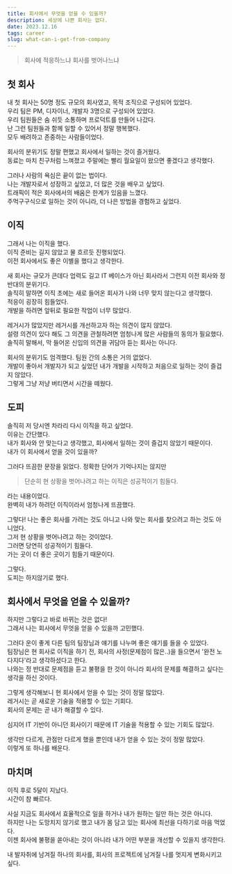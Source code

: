 ```yaml
---
title: 회사에서 무엇을 얻을 수 있을까?
description: 세상에 나쁜 회사는 없다.
date: 2023.12.16
tags: career
slug: what-can-i-get-from-company
---
```


> 회사에 적응하느냐 회사를 벗어나느냐

## 첫 회사

내 첫 회사는 50명 정도 규모의 회사였고, 목적 조직으로 구성되어 있었다.  
우리 팀은 PM, 디자이너, 개발자 3명으로 구성되어 있었다.  
우리 팀원들은 숨 쉬듯 소통하며 프로덕트를 만들어 나갔다.  
난 그런 팀원들과 함께 일할 수 있어서 정말 행복했다.  
모두 배려하고 존중하는 사람들이었다.

회사의 분위기도 정말 편했고 회사에서 일하는 것이 즐거웠다.  
동료는 마치 친구처럼 느껴졌고 주말에는 빨리 월요일이 왔으면 좋겠다고 생각했다.

그러나 사람의 욕심은 끝이 없는 법이다.  
나는 개발자로서 성장하고 싶었고, 더 많은 것을 배우고 싶었다.  
트래픽이 적은 회사에서의 배움은 한계가 있음을 느꼈다.  
주먹구구식으로 일하는 것이 아니라, 더 나은 방법을 경험하고 싶었다.

## 이직

그래서 나는 이직을 했다.  
이직 준비는 길지 않았고 물 흐르듯 진행되었다.  
이전 회사에서도 좋은 이별을 했다고 생각한다.

새 회사는 규모가 큰데다 업력도 길고 IT 베이스가 아닌 회사라서 그런지 이전 회사와 정반대의 분위기다.  
솔직히 말하면 이직 초에는 새로 들어온 회사가 나와 너무 맞지 않는다고 생각했다.  
적응이 굉장히 힘들었다.  
개발을 하려면 앞뒤로 필요한 작업이 너무 많았다.

레거시가 많았지만 레거시를 개선하고자 하는 의견이 많지 않았다.  
설령 의견이 있다 해도 그 의견을 관철하려면 엄청나게 많은 사람들의 동의가 필요했다.
솔직히 말해서, 막 들어온 신입의 의견을 귀담아 듣는 회사는 아니다.

회사의 분위기도 엄격했다.
팀원 간의 소통은 거의 없었다.  
개발이 좋아서 개발자가 되고 싶었던 내가 개발을 시작하고 처음으로 일하는 것이 즐겁지 않았다.  
그렇게 그냥 저냥 버티면서 시간을 떼웠다.

## 도피

솔직히 저 당시엔 차라리 다시 이직을 하고 싶었다.  
이유는 간단했다.  
내가 회사와 안 맞는다고 생각했고, 회사에서 일하는 것이 즐겁지 않았기 때문이다.  
내가 이 회사에서 얻을 것이 있을까?

그러다 뜨끔한 문장을 읽었다.
정확한 단어가 기억나지는 않지만

> 단순히 현 상황을 벗어나려고 하는 이직은 성공적이기 힘들다.

라는 내용이었다.  
완벽히 내가 하려던 이직이라서 엄청나게 뜨끔했다.

그렇다! 나는 좋은 회사를 가려는 것도 아니고 나와 맞는 회사를 찾으려고 하는 것도 아니었다.  
그저 현 상황을 벗어나려고 하는 것이었다.  
그러면 당연히 성공적이기 힘들다.  
가는 곳이 더 좋은 곳이기 힘들기 때문이다.

그렇다.  
도피는 하지않기로 했다.

## 회사에서 무엇을 얻을 수 있을까?

하지만 그렇다고 바로 바뀌는 것은 없다!  
그래서 나는 회사에서 무엇을 얻을 수 있을까 고민했다.

그러다 운이 좋게 다른 팀의 팀장님과 얘기를 나누며 좋은 얘기를 들을 수 있었다.  
팀장님은 현 회사로 이직을 하기 전, 회사의 사정(문제점이 많은..)을 들으면서 '완전 노다지다'라고 생각하셨다고 한다.  
나와는 정 반대로 문제점을 듣고 불평을 한 것이 아니라 회사의 문제를 해결하고 싶다는 생각을 하신 것이다.

그렇게 생각해보니 현 회사에서 얻을 수 있는 것이 정말 많았다.  
레거시는 곧 새로운 기술을 적용할 수 있는 기회다.  
회사의 문제는 곧 내가 해결할 수 있다.

심지어 IT 기반이 아니던 회사이기 때문에 IT 기술을 적용할 수 있는 기회도 많았다.

생각만 다르게, 관점만 다르게 했을 뿐인데 내가 얻을 수 있는 것이 정말 많았다.  
이렇게 또 하나를 배운다.

## 마치며

이직 후로 5달이 지났다.  
시간이 참 빠르다.

사실 지금도 회사에서 효율적으로 일을 하거나 내가 원하는 일만 하는 것은 아니다.  
하지만 나는 도망치지 않기로 했고 내가 몸 담고 있는 회사에 최선을 다하기로 마음 먹었다.  
이젠 회사에 불평을 쏟아내는 것이 아니라 내가 어떤 부분을 개선할 수 있을지 생각한다.

내 발자취에 남겨질 하나의 회사를, 회사의 프로젝트에 남겨질 나를 멋지게 변화시키고 싶다.
